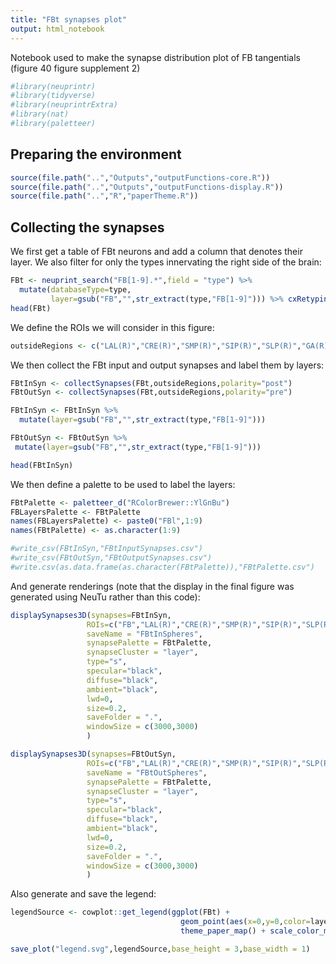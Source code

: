 ```yaml
---
title: "FBt synapses plot"
output: html_notebook
---
```


Notebook used to make the synapse distribution plot of FB tangentials (figure 40 figure supplement 2)
```r
#library(neuprintr)
#library(tidyverse)
#library(neuprintrExtra)
#library(nat)
#library(paletteer)
```

## Preparing the environment
```r
source(file.path("..","Outputs","outputFunctions-core.R"))
source(file.path("..","Outputs","outputFunctions-display.R"))
source(file.path("..","R","paperTheme.R"))
```

## Collecting the synapses
We first get a table of FBt neurons and add a column that denotes their layer. We also filter for only the types innervating the right side of the brain:
```r
FBt <- neuprint_search("FB[1-9].*",field = "type") %>% 
  mutate(databaseType=type,
         layer=gsub("FB","",str_extract(type,"FB[1-9]"))) %>% cxRetyping() %>% filter(grepl("_R",type))
head(FBt)
```

We define the ROIs we will consider in this figure:
```r
outsideRegions <- c("LAL(R)","CRE(R)","SMP(R)","SIP(R)","SLP(R)","GA(R)")
```

We then collect the FBt input and output synapses and label them by layers:
```r
FBtInSyn <- collectSynapses(FBt,outsideRegions,polarity="post")
FBtOutSyn <- collectSynapses(FBt,outsideRegions,polarity="pre")

FBtInSyn <- FBtInSyn %>% 
  mutate(layer=gsub("FB","",str_extract(type,"FB[1-9]")))

FBtOutSyn <- FBtOutSyn %>% 
 mutate(layer=gsub("FB","",str_extract(type,"FB[1-9]")))

head(FBtInSyn)
```

We then define a palette to be used to label the layers:
```r
FBtPalette <- paletteer_d("RColorBrewer::YlGnBu")
FBLayersPalette <- FBtPalette
names(FBLayersPalette) <- paste0("FBl",1:9)
names(FBtPalette) <- as.character(1:9)

#write_csv(FBtInSyn,"FBtInputSynapses.csv")
#write_csv(FBtOutSyn,"FBtOutputSynapses.csv")
#write.csv(as.data.frame(as.character(FBtPalette)),"FBtPalette.csv")
```

And generate renderings (note that the display in the final figure was generated using NeuTu rather than this code):
```r
displaySynapses3D(synapses=FBtInSyn,
                 ROIs=c("FB","LAL(R)","CRE(R)","SMP(R)","SIP(R)","SLP(R)"),
                 saveName = "FBtInSpheres",
                 synapsePalette = FBtPalette,
                 synapseCluster = "layer",
                 type="s",
                 specular="black",
                 diffuse="black",
                 ambient="black",
                 lwd=0,
                 size=0.2,
                 saveFolder = ".",
                 windowSize = c(3000,3000)
                 )

```


```r
displaySynapses3D(synapses=FBtOutSyn,
                 ROIs=c("FB","LAL(R)","CRE(R)","SMP(R)","SIP(R)","SLP(R)"),
                 saveName = "FBtOutSpheres",
                 synapsePalette = FBtPalette,
                 synapseCluster = "layer",
                 type="s",
                 specular="black",
                 diffuse="black",
                 ambient="black",
                 lwd=0,
                 size=0.2,
                 saveFolder = ".",
                 windowSize = c(3000,3000)
                 )
```
Also generate and save the legend:
```r
legendSource <- cowplot::get_legend(ggplot(FBt) +
                                      geom_point(aes(x=0,y=0,color=layer)) + 
                                      theme_paper_map() + scale_color_manual(name="FB layer",values=FBtPalette))
```

```r
save_plot("legend.svg",legendSource,base_height = 3,base_width = 1)
```


